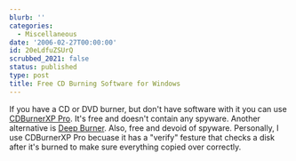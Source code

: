 ```yaml
---
blurb: ''
categories:
  - Miscellaneous
date: '2006-02-27T00:00:00'
id: 20eLdfuZSUrQ
scrubbed_2021: false
status: published
type: post
title: Free CD Burning Software for Windows
---
```


If you have a CD or DVD burner, but don't have software with it you
can use [CDBurnerXP Pro](http://www.cdburnerxp.se/). It's free and
doesn't contain any spyware. Another alternative is
[Deep Burner](http://www.deepburner.com/). Also, free and devoid of
spyware. Personally, I use CDBurnerXP Pro becuase it has a "verify"
festure that checks a disk after it's burned to make sure
everything copied over correctly.
